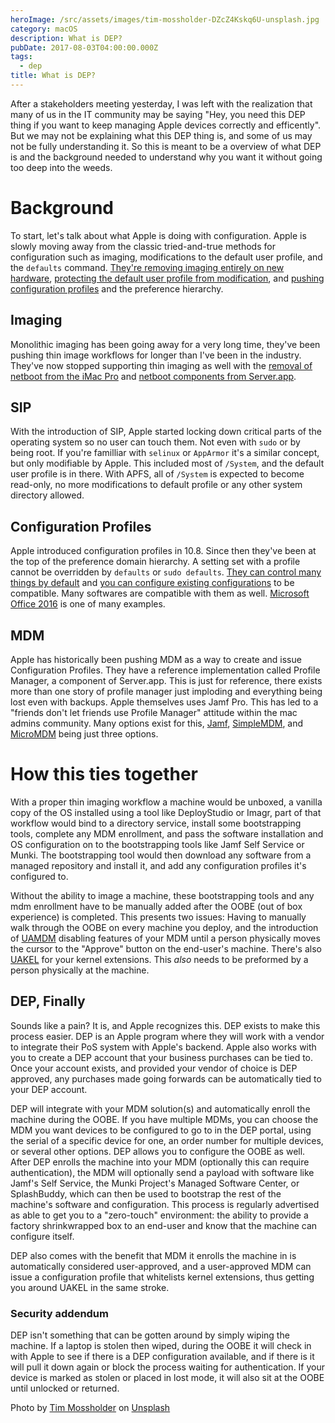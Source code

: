 ```yaml
---
heroImage: /src/assets/images/tim-mossholder-DZcZ4Kskq6U-unsplash.jpg
category: macOS
description: What is DEP?
pubDate: 2017-08-03T04:00:00.000Z
tags:
  - dep
title: What is DEP?
---
```


After a stakeholders meeting yesterday, I was left with the realization that many of us in the IT community may be saying "Hey, you need this DEP thing if you want to keep managing Apple devices correctly and efficently". But we may not be explaining what this DEP thing is, and some of us may not be fully understanding it. So this is meant to be a overview of what DEP is and the background needed to understand why you want it without going too deep into the weeds.

# Background

To start, let's talk about what Apple is doing with configuration. Apple is slowly moving away from the classic tried-and-true methods for configuration such as imaging, modifications to the default user profile, and the `defaults` command. [They're removing imaging entirely on new hardware](https://scriptingosx.com/2017/12/imac-pro-implications-for-mac-admins/), [protecting the default user profile from modification](https://discussions.apple.com/thread/7855765?answerId=31510451022#31510451022), and [pushing configuration profiles](https://developer.apple.com/library/content/featuredarticles/iPhoneConfigurationProfileRef/Introduction/Introduction.html) and the preference hierarchy.

## Imaging

Monolithic imaging has been going away for a very long time, they've been pushing thin image workflows for longer than I've been in the industry. They've now stopped supporting thin imaging as well with the [removal of netboot from the iMac Pro](https://support.apple.com/en-gb/HT202770) and [netboot components from Server.app](https://support.apple.com/en-us/HT208312).

## SIP

With the introduction of SIP, Apple started locking down critical parts of the operating system so no user can touch them. Not even with `sudo` or by being root. If you're familliar with `selinux` or `AppArmor` it's a similar concept, but only modifiable by Apple. This included most of `/System`, and the default user profile is in there. With APFS, all of `/System` is expected to become read-only, no more modifications to default profile or any other system directory allowed.

## Configuration Profiles

Apple introduced configuration profiles in 10.8. Since then they've been at the top of the preference domain hierarchy. A setting set with a profile cannot be overridden by `defaults` or `sudo defaults`. [They can control many things by default](https://developer.apple.com/library/content/featuredarticles/iPhoneConfigurationProfileRef/Introduction/Introduction.html) and [you can configure existing configurations](https://github.com/timsutton/mcxToProfile) to be compatible. Many softwares are compatible with them as well. [Microsoft Office 2016](https://docs.google.com/spreadsheets/d/1ESX5td0y0OP3jdzZ-C2SItm-TUi-iA_bcHCBvaoCumw/edit) is one of many examples.

## MDM

Apple has historically been pushing MDM as a way to create and issue Configuration Profiles. They have a reference implementation called Profile Manager, a component of Server.app. This is just for reference, there exists more than one story of profile manager just imploding and everything being lost even with backups. Apple themselves uses Jamf Pro. This has led to a "friends don't let friends use Profile Manager" attitude within the mac admins community. Many options exist for this, [Jamf](https://www.jamf.com/), [SimpleMDM](https://simplemdm.com/), and [MicroMDM](https://micromdm.io/) being just three options.

# How this ties together

With a proper thin imaging workflow a machine would be unboxed, a vanilla copy of the OS installed using a tool like DeployStudio or Imagr, part of that workflow would bind to a directory service, install some bootstrapping tools, complete any MDM enrollment, and pass the software installation and OS configuration on to the bootstrapping tools like Jamf Self Service or Munki. The bootstrapping tool would then download any software from a managed repository and install it, and add any configuration profiles it's configured to.

Without the ability to image a machine, these bootstrapping tools and any mdm enrollment have to be manually added after the OOBE (out of box experience) is completed. This presents two issues: Having to manually walk through the OOBE on every machine you deploy, and the introduction of [UAMDM](https://simplemdm.com/2017/11/01/user-approved-mdm-enrollment/) disabling features of your MDM until a person physically moves the cursor to the "Approve" button on the end-user's machine. There's also [UAKEL](https://developer.apple.com/library/content/technotes/tn2459/_index.html) for your kernel extensions. This _also_ needs to be preformed by a person physically at the machine.

## DEP, Finally

Sounds like a pain? It is, and Apple recognizes this. DEP exists to make this process easier. DEP is an Apple program where they will work with a vendor to integrate their PoS system with Apple's backend. Apple also works with you to create a DEP account that your business purchases can be tied to. Once your account exists, and provided your vendor of choice is DEP approved, any purchases made going forwards can be automatically tied to your DEP account.

DEP will integrate with your MDM solution(s) and automatically enroll the machine during the OOBE. If you have multiple MDMs, you can choose the MDM you want devices to be configured to go to in the DEP portal, using the serial of a specific device for one, an order number for multiple devices, or several other options. DEP allows you to configure the OOBE as well. After DEP enrolls the machine into your MDM (optionally this can require authentication), the MDM will optionally send a payload with software like Jamf's Self Service, the Munki Project's Managed Software Center, or SplashBuddy, which can then be used to bootstrap the rest of the machine's software and configuration. This process is regularly advertised as able to get you to a "zero-touch" environment: the ability to provide a factory shrinkwrapped box to an end-user and know that the machine can configure itself.

DEP also comes with the benefit that MDM it enrolls the machine in is automatically considered user-approved, and a user-approved MDM can issue a configuration profile that whitelists kernel extensions, thus getting you around UAKEL in the same stroke.

### Security addendum

DEP isn't something that can be gotten around by simply wiping the machine. If a laptop is stolen then wiped, during the OOBE it will check in with Apple to see if there is a DEP configuration available, and if there is it will pull it down again or block the process waiting for authentication. If your device is marked as stolen or placed in lost mode, it will also sit at the OOBE until unlocked or returned.

Photo by [Tim Mossholder](https://unsplash.com/@timmossholder?utm_content=creditCopyText&utm_medium=referral&utm_source=unsplash) on [Unsplash](https://unsplash.com/photos/text-DZcZ4Kskq6U?utm_content=creditCopyText&utm_medium=referral&utm_source=unsplash)

